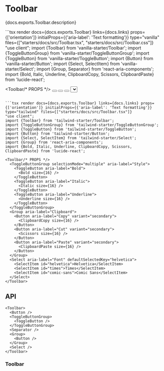 


# Toolbar

<PageDescription>{docs.exports.Toolbar.description}</PageDescription>

<ExampleSwitcher>
  ```tsx render docs={docs.exports.Toolbar} links={docs.links} props={['orientation']} initialProps={{'aria-label': 'Text formatting'}} type="vanilla" files={["starters/docs/src/Toolbar.tsx", "starters/docs/src/Toolbar.css"]}
  "use client";
  import {Toolbar} from 'vanilla-starter/Toolbar';
  import {ToggleButtonGroup} from 'vanilla-starter/ToggleButtonGroup';
  import {ToggleButton} from 'vanilla-starter/ToggleButton';
  import {Button} from 'vanilla-starter/Button';
  import {Select, SelectItem} from 'vanilla-starter/Select';
  import {Group, Separator} from 'react-aria-components';
  import {Bold, Italic, Underline, ClipboardCopy, Scissors, ClipboardPaste} from 'lucide-react';

  <Toolbar/* PROPS */>
    <ToggleButtonGroup aria-label="Style">
      <ToggleButton id="bold" aria-label="Bold">
        <Bold size={16} />
      </ToggleButton>
      <ToggleButton id="italic" aria-label="Italic">
        <Italic size={16} />
      </ToggleButton>
      <ToggleButton id="underline" aria-label="Underline">
        <Underline size={16} />
      </ToggleButton>
    </ToggleButtonGroup>
    <Separator orientation="vertical" />
    <Group aria-label="Clipboard">
      <Button aria-label="Copy">
        <ClipboardCopy size={16} />
      </Button>
      <Button aria-label="Cut">
        <Scissors size={16} />
      </Button>
      <Button aria-label="Paste">
        <ClipboardPaste size={16} />
      </Button>
    </Group>
    <Separator orientation="vertical" />
    <Select aria-label="Font" defaultSelectedKey="helvetica">
      <SelectItem id="helvetica">Helvetica</SelectItem>
      <SelectItem id="times">Times</SelectItem>
      <SelectItem id="comic-sans">Comic Sans</SelectItem>
    </Select>
  </Toolbar>
  ```

  ```tsx render docs={docs.exports.Toolbar} links={docs.links} props={['orientation']} initialProps={{'aria-label': 'Text formatting'}} type="tailwind" files={["starters/docs/src/Toolbar.tsx"]}
  "use client";
  import {Toolbar} from 'tailwind-starter/Toolbar';
  import {ToggleButtonGroup} from 'tailwind-starter/ToggleButtonGroup';
  import {ToggleButton} from 'tailwind-starter/ToggleButton';
  import {Button} from 'tailwind-starter/Button';
  import {Select, SelectItem} from 'tailwind-starter/Select';
  import {Group} from 'react-aria-components';
  import {Bold, Italic, Underline, ClipboardCopy, Scissors, ClipboardPaste} from 'lucide-react';

  <Toolbar/* PROPS */>
    <ToggleButtonGroup selectionMode="multiple" aria-label="Style">
      <ToggleButton aria-label="Bold">
        <Bold size={16} />
      </ToggleButton>
      <ToggleButton aria-label="Italic">
        <Italic size={16} />
      </ToggleButton>
      <ToggleButton aria-label="Underline">
        <Underline size={16} />
      </ToggleButton>
    </ToggleButtonGroup>
    <Group aria-label="Clipboard">
      <Button aria-label="Copy" variant="secondary">
        <ClipboardCopy size={16} />
      </Button>
      <Button aria-label="Cut" variant="secondary">
        <Scissors size={16} />
      </Button>
      <Button aria-label="Paste" variant="secondary">
        <ClipboardPaste size={16} />
      </Button>
    </Group>
    <Select aria-label="Font" defaultSelectedKey="helvetica">
      <SelectItem id="helvetica">Helvetica</SelectItem>
      <SelectItem id="times">Times</SelectItem>
      <SelectItem id="comic-sans">Comic Sans</SelectItem>
    </Select>
  </Toolbar>
  ```
</ExampleSwitcher>

## API

<Anatomy />

```tsx links={{Toolbar: '#toolbar', Button: 'Button.html', ToggleButtonGroup: 'ToggleButtonGroup.html', ToggleButton: 'ToggleButton.html', Group: 'Group.html', Select: 'Select.html'}}
<Toolbar>
  <Button />
  <ToggleButtonGroup>
    <ToggleButton />
  </ToggleButtonGroup>
  <Separator />
  <Group>
    <Button />
  </Group>
  <Select />
</Toolbar>
```

### Toolbar

<PropTable component={docs.exports.Toolbar} links={docs.links} />
